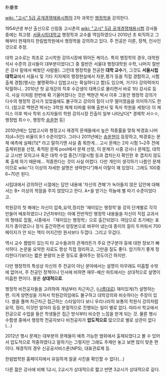 朴慶孝

[[wiki: "고시" 5급 공개경쟁채용시험]]의 2차 과목인 [[행정학]]을 강의한다.

1954년생 부산 출신으로 신림동 고시촌의 [[wiki: "고시" 5급 공개경쟁채용시험]] 강사들 중에는 최고령. [[서울시립대학교]] 행정학과 교수를 역임하였으나 2010년 초 퇴직하고 그 해부터 현재까지 한림법학원에서 행정학을 강의하고 있다. 주 전공은 이론, 정책, 인사인 것으로 추정.

대학 교수로는 최초로 고시학원 강의시장에 뛰어든 케이스.
특히 행정학의 경우, 대학원 석사 수준의 강사들이 대부분이었다(그 중 절반은 서울대 행정대학원 수학, 나머지 절반은 강사 밑에서 배웠던 사람들). 그런데 행정학을 전공한 '''대학 교수'''가, 그것도 '''서울시립대학교'''에서 서울시 및 기타 지자체의 행정현실에서 자문,평가 등을 직접 경험하고, 시험 출제 경험(행시는 불명확하나 입법고시는 확실하다고 함)도 있으며, 거기다 강의력까지 탁월하니.. 2010년 첫 공개강의 직후 수강생이 대폭으로 몰리면서 바로 1타 강사로 등극. 사실 이처럼 한번에 확 기울어졌다는 것은 백현관 박사 이후 그동안 행정학 강의가 다수의 행정학 강사가 있었음에도 불구하고 강의의 질이 너무 떨어졌음을 의미하기도 한다.  (참고로 백현관 박사는 3학원 체제 타파를 위해 출판사 및 독자 학원을 세웠다)
이 케이스 이후 박사 학위 소지자들의 학원 강의시장 진출이 일부 나타났다[* 경제학 서ㅇㅇ, 행정법 최ㅇㅇ, 행정학 [[송윤현]] 등]

2010년에는 입법고시와 행정고시 재경직 문제들에서 높은 적중률을 맞춰 박경효:나머지(4~5인) 비율이 9:1 수준이었다. 그러나 2011년에는 [[송윤현]]이 등장하고, 박경효는 문제 예측에 실패(?)[* 라고 말하기엔 사실 좀 뭐한게... 고시 문제는 2차 시험 1~2주 전에 출제위원을 선정, 축적된 문제 pool에서 문제 선정, 이 문제가 시중 강사나 문제집, 대학교 고시반 모의고사 혹은 대학 수업 중간/기말시험 등과 겹치는지 확인한 후 겹치지 않도록 출제 하기 때문에... 적중한다는 것이 사실 어렵다. 다만 개인이 생각하기 나름인 문제이므로 wiki:"더 이상의 자세한 설명은 생략한다"]해서 이탈이 꽤 있었다. 그래도 100중 6~70은 된다.

시립대에서 강의하던 시절에는 답안 내용에 '자신의 견해'가 녹아들지 않은 답안에 대해서는 B+ 이상의 학점을 주지 않았다고 한다. A+을 받기는 하늘에 별 따기 수준이었다고.

학원강의 첫 해에는 자신이 압축,요약,정리한 '재미있는 행정학'을 강의 단계별로 각각 만들어 배포하였으나 2년차부터는 아예 전반적인 행정학 내용들을 자신이 직접 교과서의 형태로 집필, 시중에서 『재미있는 행정학』으로 출간되었다. 여담으로 초기에는 표지가 종이였으나 정식 출간하면서 양장본으로 바꾸어 냈는데 종이의 질이 두꺼워서 700페이지가 안 되는 책이 어지간한 원서보다 두껍다. 그리고 무겁다.

역시 교수 짬밥이 있는지 타 교수들과의 관계라든가 주요 연구분야 등에 대한 정보가 빠삭하다. 논문을 요약한 자료도 항상 직접 정리하고, 그만큼 질도 좋다. 암기하기 좋게 정리한다기보다는 짧은 분량의 논문 정도로 줄여주는 정도이긴 하지만.

다만 행정학의 특성상 자신의 주 전공이 아닌 분야에서는 설명이 아무래도 미흡할 수밖에 없어서, 주 전공인 정책이나 인사에 비하면 재무-예산 파트에서는 상대적으로 설명이 미흡한 편이다. 물론 '''상대적으로'''.

행정학 비전공자들을 고려하여 개념부터 차근차근, ([[나름]]대로) 재미있게(?) 설명하는 편. 이게 양면성을 가져서 학원강의임에도 불구하고 대학강의와 비슷하다는 주장이 있다. 썰을 풀며 차근차근 접근하는 스타일이다 보니 우리나라의 보통의 학원식 강의처럼 요약, 정리, 이것만 알아라 등등 분절적으로 진행되는 일이 별로 없다. 따라서 학교에서 전공으로 수업을 들은 학생들은 접근 방식부터 비슷한 느낌을 받게 되는 것. 물론 행시 수험생 중에서 행정학 전공자보다 비전공자가 '''압도적으로''' 많으므로 별로 상관이 없다(...)

2012년 행시 문제는 대부분의 문제들이 예측 가능한 범위에서 출제되었다고 볼 수 있어서 압도적으로 적중하였다고 말하기는 그렇지만 그래도 주제만 놓고 보면 많이 맞춘 편이다. 재경직의 경우 신공공서비스론(NPS), 대표관료제 등.

한림법학원 홈페이지에서 유일하게 얼굴 사진을 확인할 수 없다(...)

다른 젊은 강사에 비해 1교시, 2교시가 상대적으로 짧고 반면 3교시가 상대적으로 길다.
